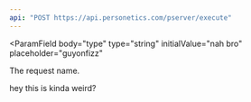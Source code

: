 ```yaml
---
api: "POST https://api.personetics.com/pserver/execute"
---
```


<ParamField
  body="type"
  type="string"
  initialValue="nah bro"
  placeholder="guyonfizz"
>
  The request name.
</ParamField>

hey this is kinda weird?
